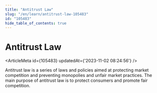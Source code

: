 ```yaml
---
title: "Antitrust Law"
slug: "/en/learn/antitrust-law-105483"
id: "105483"
hide_table_of_contents: true
---
```



# Antitrust Law

<ArticleMeta id={105483} updatedAt={'2023-11-02 08:24:56'} />
<div className='border-solid border-b border-t-0 my-4 border-[var(--ifm-color-gray-300)]' />

Antitrust law is a series of laws and policies aimed at protecting market competition and preventing monopolies and unfair market practices. The main purpose of antitrust law is to protect consumers and promote fair competition.
